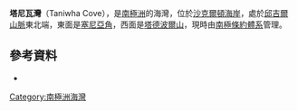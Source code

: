{{coord|80|30|S|160|40|E|display=title}}

'''塔尼瓦灣'''（Taniwha Cove），是[[南極洲|南極洲]]的海灣，位於[[沙克爾頓海岸|沙克爾頓海岸]]，處於[[邱吉爾山脈|邱吉爾山脈]]東北端，東面是[[塞尼亞角|塞尼亞角]]，西面是[[塔德波爾山|塔德波爾山]]，現時由[[南極條約體系|南極條約體系]]管理。

==參考資料==
*{{usgs-gazetteer}}

{{DEFAULTSORT:Taniwha Cove}}
[[Category:南極洲海灣|Category:南極洲海灣]]


{{ShackletonCoast-geo-stub}}